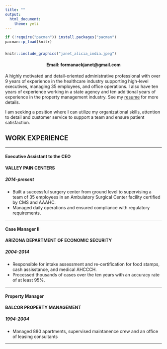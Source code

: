 ```yaml
---
title: ""
output: 
  html_document:
    theme: yeti
---
```



```r
if (!require("pacman")) install.packages("pacman")
pacman::p_load(knitr)
```


###

```r
knitr::include_graphics("janet_alicia_india.jpeg")
```
   
<h4 style="text-align: center;" markdown="1">

Email: formanackjanet@gmail.com

</h4>     

A highly motivated and detail-oriented administrative professional with over 9 years of experience in the healthcare industry supporting high-level executives, managing 35 employees, and office operations. I also have ten years of experience working in a state agency and ten additional years of experience in the property management industry. See my [resume](https://janetformanack.github.io/homepage/resume.pdf) for more details.

I am seeking a position where I can utilize my organizational skills, attention to detail and customer service to support a team and ensure patient satisfaction.

##
##
##

## WORK EXPERIENCE

___

#### Executive Assistant to the CEO 
#### VALLEY PAIN CENTERS
##### _2014-present_

- Built a successful surgery center from ground level to supervising a team of 35 employees in an Ambulatory
Surgical Center facility certified by CMS and AAAHC.
- Managed daily operations and ensured compliance with regulatory requirements.

___

#### Case Manager II 
#### 	ARIZONA DEPARTMENT OF ECONOMIC SECURITY 
##### _2004-2014_

- Responsible for intake assessment and re-certification for food stamps, cash assisstance, and medical AHCCCH.
- Processed thousands of cases over the ten years with an accuracy rate of at least 95%.

___

#### Property Manager
#### BALCOR PROPERTY MANAGEMENT
##### _1994-2004_

- Managed 880 apartments, supervised maintanence crew and an office of leasing consultants


___
